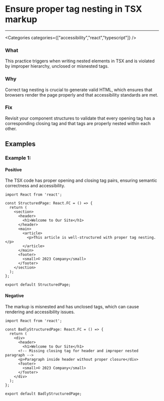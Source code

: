 

# Ensure proper tag nesting in TSX markup

<Severity severity={SeverityLevels.MEDIUM} />

---

<Categories categories={["accessibility","react","typescript"]} />

### What
This practice triggers when writing nested elements in TSX and is violated by improper hierarchy, unclosed or misnested tags.

### Why
Correct tag nesting is crucial to generate valid HTML, which ensures that browsers render the page properly and that accessibility standards are met.

### Fix
Revisit your component structures to validate that every opening tag has a corresponding closing tag and that tags are properly nested within each other.

## Examples

### Example 1:

<!-- #example -->

#### Positive

<!-- #example_positive_description -->
The TSX code has proper opening and closing tag pairs, ensuring semantic correctness and accessibility.

<!-- #example_positive_code -->
```tsx
import React from 'react';

const StructuredPage: React.FC = () => {
  return (
    <section>
      <header>
        <h1>Welcome to Our Site</h1>
      </header>
      <main>
        <article>
          <p>This article is well-structured with proper tag nesting.</p>
        </article>
      </main>
      <footer>
        <small>© 2023 Company</small>
      </footer>
    </section>
  );
};

export default StructuredPage;
```

#### Negative

<!-- #example_negative_description -->
The markup is misnested and has unclosed tags, which can cause rendering and accessibility issues.

<!-- #example_negative_code -->
```tsx
import React from 'react';

const BadlyStructuredPage: React.FC = () => {
  return (
    <div>
      <header>
        <h1>Welcome to Our Site</h1>
      <!-- Missing closing tag for header and improper nested paragraph -->
      <p>Paragraph inside header without proper closure</div>
      <footer>
        <small>© 2023 Company</small>
      </footer>
    </div>
  );
};

export default BadlyStructuredPage;
```